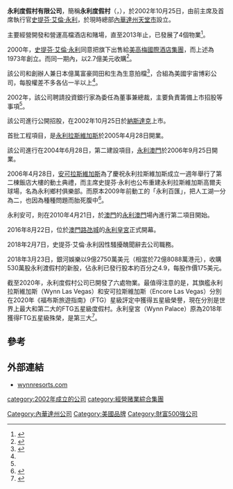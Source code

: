 {{Infobox company|
  name   = Wynn Resorts Limited |
  logo   =  |
  type   = [[上市公司|上市公司]] |
  traded_as      = {{NASDAQ|WYNN}}<br>[[S&P_500|S&P 500 Component]]|
  foundation     = {{Start date and age|2002}}<ref name=fortune2013/> |
  founder        = [[史提芬·艾倫·永利|史提芬·艾倫·永利]] |
  location       = 美國[[內華達州|內華達州]][[天堂市|天堂市]] |
  key_people     = '''史提芬·艾倫·永利'''<br /> [[創辦人|創辦人]]、[[董事長|董事長]]、[[首席執行官|首席執行官]] 2002-2018<br /> '''{{link-en|Ronald Kramer|Ronald Kramer (business)|}}'''<br /> 總裁及董事 2002–2008<ref name=kramer>{{cite web|last=Stutz|first=Howard|title=敗走麥城（英文版）|url=http://www.lvrj.com/business/16776081.html|work=Las Vegas Review-Journal|accessdate=16 January 2013|date=18 March 2008|archive-date=2012-10-01|archive-url=https://web.archive.org/web/20121001171813/http://www.lvrj.com/business/16776081.html|dead-url=no}}</ref><br /> '''Matt Madox'''<br /> 行政總裁 2013–<br/>主席 2018- |
 area_served    = {{USA}}<br>{{CHN}} |   
  products       = [[度假村|度假村]]、[[賭場|賭場]]、[[博彩|博彩]]、[[娛樂|娛樂]] |
  industry       = [[Hospitality|Hospitality]], [[Tourism|Tourism]] |  
  revenue        = {{profit}} [[United_States_dollar|$]]5.62 billion - <small>2013</small><ref name=10K2013/>|
operating_income = {{increase}} $ 1.29 billion -  <small>2013</small><ref name=10K2013/>|
  net_income     = {{increase}} $ 1.004 billion -  <small>2013</small><ref name=10K2013/>|
  assets         = {{increase}} $ 8.377 billion -  <small>2013</small><ref name=10K2013/>|
  equity         = {{increase}} $ 132.351 million -  <small>2013</small><ref name=10K2013/>|
  num_employees  = 16,500 - <small>Dec 2013</small><ref name=10K2013>[http://www.sec.gov/Archives/edgar/data/1174922/000119312514077632/d644551d10k.htm WYNN RESORTS, LIMITED Form 10-K] {{Wayback|url=http://www.sec.gov/Archives/edgar/data/1174922/000119312514077632/d644551d10k.htm |date=20191101072427 }}, ''Securities and Exchange Commission'', February 28, 2014</ref>|
  homepage       = {{URL|www.wynnresorts.com}}
}}
'''永利度假村有限公司'''，簡稱'''永利度假村'''（{{lang-en|Wynn Resorts Limited}}，{{nasdaq|WYNN}}），於2002年10月25日，由{{link-en|夢幻度假村集團|Mirage Resorts|}}前主席及首席執行官[[史提芬·艾倫·永利|史提芬·艾倫·永利]]，於現時總部[[內華達州天堂市|內華達州天堂市]]設立。

主要經營開發和營運高檔酒店和賭場，直至2013年止，已發展了4個物業<ref name=fortune2013>{{Citation |author=<!--no byline--> |publication-date=2013年4月29日 |title=兩種人（英文） |magazine=[[財富雜誌|財富雜誌]] |format=paper |page=22 }}</ref>。

2000年，[[史提芬·艾倫·永利|史提芬·艾倫·永利]]同意把旗下{{link-en|夢幻度假村集團|Mirage Resorts|}}出售給[[美高梅國際酒店集團|美高梅國際酒店集團]]，而上述為1973年創立。而同一期內，以2.7億美元收購{{link-en|沙漠假日客棧|Desert Inn|}}<ref name=palmeri>{{cite news|title=The revenge of Steve Wynn|first=Christopher|last=Palmeri|newspaper=MSNBC|url=http://msnbc.msn.com/id/7643881/|date=26 April 2005|accessdate=3 March 2012|archive-date=2013-01-16|archive-url=https://web.archive.org/web/20130116120816/http://msnbc.msn.com/id/7643881/|dead-url=no}}</ref>。

該公司和{{link-en|宇宙娛樂公司|Universal Entertainment Corporation|}}創辦人兼日本億萬富豪岡田和生為生意拍檔<ref name="Bradsher">{{cite news|last=Bradsher|first=Keith|title=Wynn Resorts Partners Split, and Accusations Fly|work=The New York Times|date=2 March 2012|accessdate=2 March 2012|url=http://www.nytimes.com/2012/03/03/business/wynn-resorts-partners-split-and-accusations-fly.html|archive-date=2021-03-16|archive-url=https://web.archive.org/web/20210316051025/https://www.nytimes.com/2012/03/03/business/wynn-resorts-partners-split-and-accusations-fly.html|dead-url=no}}</ref>，合組為美國宇宙博彩公司，每股權差不多各佔一半以上<ref name=palmeri />。

2002年，該公司聘請投資銀行家{{link-en|Ronald Kramer|Ronald Kramer (business)|}}為委任為董事兼總裁，主要負責籌備上市招股等事項<ref name=kramer />。

該公司進行公開招股，在2002年10月25日於[[納斯達克|納斯達克]]上市。

首批工程項目，是[[永利拉斯維加斯|永利拉斯維加斯]]於2005年4月28日開業。

該公司進行在2004年6月28日，第二建設項目，[[永利澳門|永利澳門]]於2006年9月25日開業。

2006年4月28日，[[安可拉斯維加斯|安可拉斯維加斯]]為了慶祝永利拉斯維加斯成立一週年舉行了第二棟飯店大樓的動土典禮，而主席史提芬·永利也公布重建永利拉斯維加斯高爾夫球場，名為永利鄉村俱樂部。而原本2009年前動工的「永利百匯」，把人工湖一分為二，也因為種種問題而胎死腹中<ref>{{Cite web |url=http://www.vegastodayandtomorrow.com/wynn.htm |title=Vegas Today and Tomorrow |access-date=2016-08-21 |archive-date=2021-02-25 |archive-url=https://web.archive.org/web/20210225024400/http://www.vegastodayandtomorrow.com/wynn.htm |dead-url=no }}</ref>。

永利安可，則在2010年4月21日，於[[澳門|澳門]]的[[永利澳門|永利澳門]]場內進行第二項目開始。

2016年8月22日，位於[[澳門|澳門]][[路氹城|路氹城]]的[[永利皇宮|永利皇宮]]正式開幕。

2018年2月7日，史提芬·艾倫·永利因性騷擾醜聞辭去公司職務。

2018年3月23日，銀河娛樂以9億2750萬美元（相當於72億8088萬港元），收購530萬股永利渡假村的新股，佔永利已發行股本約百分之4.9，每股作價175美元。

截至2020年，永利度假村公司已開發了六處物業。最值得注意的是，其旗艦永利拉斯維加斯（Wynn Las Vegas）和安可拉斯維加斯（Encore Las Vegas）分別在2020年《福布斯旅遊指南》（FTG）星級評定中獲得五星級榮譽，現在分別是世界上最大和第二大的FTG五星級度假村。永利皇宮（Wynn Palace）原為2018年獲得FTG五星級殊榮，是第三大<ref>{{cite web |url=https://www.mg21.com/wynn.html |title=美国博彩及娱乐公司：永利度假村Wynn Resorts(WYNN) |publisher=美股之家 |date=2021-05-10 |access-date=2021-05-10 |archive-date=2021-05-11 |archive-url=https://web.archive.org/web/20210511090146/https://www.mg21.com/wynn.html |dead-url=no }}</ref>。

==參考==
{{reflist}}

==外部連結==
* [https://web.archive.org/web/20050429031909/http://www.wynnresorts.com/ wynnresorts.com]

{{NASDAQ-100}}
[[category:2002年成立的公司|category:2002年成立的公司]]
[[category:經營赌業綜合集團|category:經營赌業綜合集團]]
[[Category:內華達州公司|Category:內華達州公司]]
[[Category:美國品牌|Category:美國品牌]]
[[Category:財富500強公司|Category:財富500強公司]]